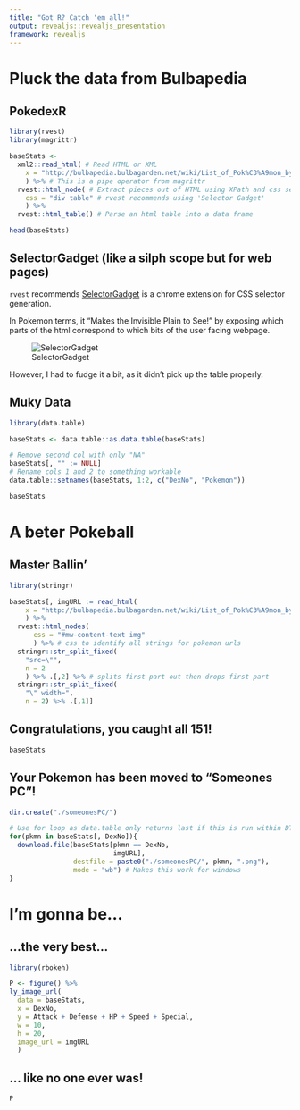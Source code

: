 ```yaml
---
title: "Got R? Catch 'em all!"
output: revealjs::revealjs_presentation
framework: revealjs
---
```


# Pluck the data from Bulbapedia {data-background="images/Pluck_IV.png"}

## PokedexR {data-background="images/rotomdex.jpg"}

```r
library(rvest)
library(magrittr)

baseStats <-
  xml2::read_html( # Read HTML or XML
    x = "http://bulbapedia.bulbagarden.net/wiki/List_of_Pok%C3%A9mon_by_base_stats_(Generation_I)"
    ) %>% # This is a pipe operator from magrittr
  rvest::html_node( # Extract pieces out of HTML using XPath and css selectors
    css = "div table" # rvest recommends using 'Selector Gadget'
    ) %>%
  rvest::html_table() # Parse an html table into a data frame

head(baseStats)
```

## SelectorGadget (like a silph scope but for web pages) {data-background="images/Silph_Scope_Marowak_PO.png"}

`rvest` recommends [SelectorGadget](http://selectorgadget.com/) is a chrome extension for CSS selector generation. 

In Pokemon terms, it "Makes the Invisible Plain to See!" by exposing which parts of the html correspond to which bits of the user facing webpage.

![SelectorGadget](images/SelectorGadget.png)

However, I had to fudge it a bit, as it didn't pick up the table properly.

## Muky Data {data-background="images/mukwave.jpg"}

```r
library(data.table)

baseStats <- data.table::as.data.table(baseStats)

# Remove second col with only "NA"
baseStats[, "" := NULL] 
# Rename cols 1 and 2 to something workable
data.table::setnames(baseStats, 1:2, c("DexNo", "Pokemon")) 

baseStats
```

# A beter Pokeball

## Master Ballin' {data-background="images/master-ball-590x262.jpg"}

```r
library(stringr)

baseStats[, imgURL := read_html(
    x = "http://bulbapedia.bulbagarden.net/wiki/List_of_Pok%C3%A9mon_by_base_stats_(Generation_I)"
    ) %>% 
  rvest::html_nodes(
      css = "#mw-content-text img"
      ) %>% # css to identify all strings for pokemon urls
  stringr::str_split_fixed(
    "src=\"", 
    n = 2
    ) %>% .[,2] %>% # splits first part out then drops first part
  stringr::str_split_fixed(
    "\" width=", 
    n = 2) %>% .[,1]]
```

## Congratulations, you caught all 151! {data-background="images/everypokemon.jpg"}

```r
baseStats
```

## Your Pokemon has been moved to "Someones PC"! {data-background="images/someonesPC.png"}

```r
dir.create("./someonesPC/")

# Use for loop as data.table only returns last if this is run within DT function
for(pkmn in baseStats[, DexNo]){
  download.file(baseStats[pkmn == DexNo, 
                          imgURL], 
                destfile = paste0("./someonesPC/", pkmn, ".png"), 
                mode = "wb") # Makes this work for windows
}
```

# I'm gonna be...

## ...the very best...

```r
library(rbokeh)

P <- figure() %>% 
ly_image_url(
  data = baseStats,
  x = DexNo,
  y = Attack + Defense + HP + Speed + Special,
  w = 10,
  h = 20,
  image_url = imgURL
  )
```

## ... like no one ever was!

```r
P
```